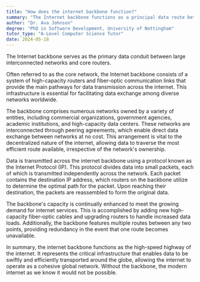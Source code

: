 ```yaml
---
title: "How does the internet backbone function?"
summary: "The Internet backbone functions as a principal data route between large, interconnected networks and core routers."
author: "Dr. Ava Johnson"
degree: "PhD in Software Development, University of Nottingham"
tutor_type: "A-Level Computer Science Tutor"
date: 2024-05-18
---
```


The Internet backbone serves as the primary data conduit between large interconnected networks and core routers.

Often referred to as the core network, the Internet backbone consists of a system of high-capacity routers and fiber-optic communication links that provide the main pathways for data transmission across the internet. This infrastructure is essential for facilitating data exchange among diverse networks worldwide.

The backbone comprises numerous networks owned by a variety of entities, including commercial organizations, government agencies, academic institutions, and high-capacity data centers. These networks are interconnected through peering agreements, which enable direct data exchange between networks at no cost. This arrangement is vital to the decentralized nature of the internet, allowing data to traverse the most efficient route available, irrespective of the network's ownership.

Data is transmitted across the internet backbone using a protocol known as the Internet Protocol (IP). This protocol divides data into small packets, each of which is transmitted independently across the network. Each packet contains the destination IP address, which routers on the backbone utilize to determine the optimal path for the packet. Upon reaching their destination, the packets are reassembled to form the original data.

The backbone's capacity is continually enhanced to meet the growing demand for internet services. This is accomplished by adding new high-capacity fiber-optic cables and upgrading routers to handle increased data loads. Additionally, the backbone features multiple routes between any two points, providing redundancy in the event that one route becomes unavailable.

In summary, the internet backbone functions as the high-speed highway of the internet. It represents the critical infrastructure that enables data to be swiftly and efficiently transported around the globe, allowing the internet to operate as a cohesive global network. Without the backbone, the modern internet as we know it would not be possible.
    